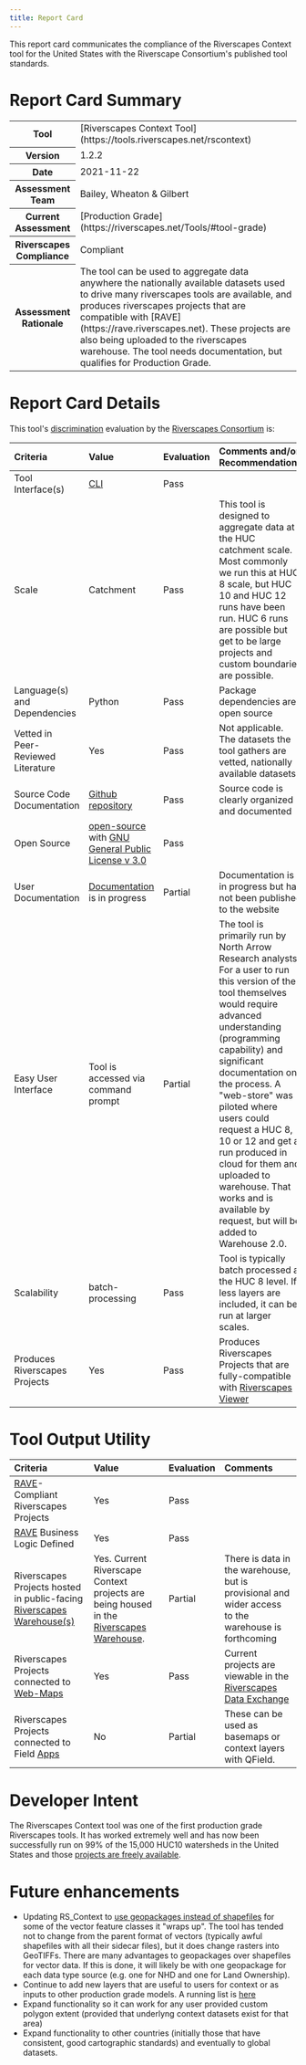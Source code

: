 ```yaml
---
title: Report Card
---
```


This report card communicates the compliance of the Riverscapes Context tool for the United States with the Riverscape Consortium's published tool standards.

# Report Card Summary

<table>
  <tr>
    <th>Tool</th>
    <td>[Riverscapes Context Tool](https://tools.riverscapes.net/rscontext)</td>
  </tr>
  <tr>
    <th>Version</th>
    <td>1.2.2</td>
  </tr>
  <tr>
    <th>Date</th>
    <td>2021-11-22</td>
  </tr>
  <tr>
    <th>Assessment Team</th>
    <td>Bailey, Wheaton & Gilbert</td>
  </tr>
  <tr>
    <th>Current Assessment</th>
    <td>[Production Grade](https://riverscapes.net/Tools/#tool-grade)</td>
  </tr>
  <tr>
    <th>Riverscapes Compliance</th>
    <td>Compliant</td>
  </tr>
  <tr>
    <th>Assessment Rationale</th>
    <td>
      The tool can be used to aggregate data anywhere the nationally available
      datasets used to drive many riverscapes tools are available, and produces
      riverscapes projects that are compatible with
      [RAVE](https://rave.riverscapes.net). These projects are also being
      uploaded to the riverscapes warehouse. The tool needs documentation, but
      qualifies for Production Grade.
    </td>
  </tr>
</table>

# Report Card Details

This tool's [discrimination](https://docs.riverscapes.net/standards/toolStandards) evaluation by the [Riverscapes Consortium](https://riverscapes.net) is:

| Criteria                           | Value                                                                                                                                                                                                                                  | Evaluation                                               | Comments and/or Recommendations                                                                                                                                                                                                                                                                                                                                                                                                                     |
| :--------------------------------- | :------------------------------------------------------------------------------------------------------------------------------------------------------------------------------------------------------------------------------------- | :------------------------------------------------------- | :-------------------------------------------------------------------------------------------------------------------------------------------------------------------------------------------------------------------------------------------------------------------------------------------------------------------------------------------------------------------------------------------------------------------------------------------------- |
| Tool Interface(s)                  | [CLI](https://en.wikipedia.org/wiki/Command-line_interface)                                                                                                                                                                            | Pass                                                        |                                                                                                                                                                                                                                                                                                                                                                                                                                                     |
| Scale                              | Catchment                                                                                                                                                                                                                              | Pass                                                        | This tool is designed to aggregate data at the HUC catchment scale. Most commonly we run this at HUC 8 scale, but HUC 10 and HUC 12 runs have been run. HUC 6 runs are possible but get to be large projects and custom boundaries are possible.                                                                                                                                                                                                    |
| Language(s) and Dependencies       | Python                                                                                                                                                                                                                                 | Pass                                                        | Package dependencies are open source                                                                                                                                                                                                                                                                                                                                                                                                                |
| Vetted in Peer-Reviewed Literature | Yes                                                                                                                                                                                                                                    | Pass                                                        | Not applicable. The datasets the tool gathers are vetted, nationally available datasets.                                                                                                                                                                                                                                                                                                                                                            |
| Source Code Documentation          | [Github repository](https://github.com/Riverscapes/riverscapes-tools/tree/master/packages/rscontext)                                                                                             | Pass    | Source code is clearly organized and documented                                                                                                                                                                                                                                                                                                                                                                                                     |
| Open Source                        | [open-source](https://github.com/Riverscapes/riverscapes-tools/tree/master/packages/rscontext) with [GNU General Public License v 3.0](https://github.com/Riverscapes/riverscapes-tools/blob/master/LICENSE) | Pass    |                                                                                                                                                                                                                                                                                                                                                                                                                                                     |
| User Documentation                 | [Documentation](http://tools.riverscapes.net/rscontext/) is in progress                                                                                                                                                                  | Partial | Documentation is in progress but has not been published to the website                                                                                                                                                                                                                                                                                                                                                                              |
| Easy User Interface                | Tool is accessed via command prompt                                                                                                                                                                                                    | Partial | The tool is primarily run by North Arrow Research analysts. For a user to run this version of the tool themselves would require advanced understanding (programming capability) and significant documentation on the process. A "web-store" was piloted where users could request a HUC 8, 10 or 12 and get a run produced in cloud for them and uploaded to warehouse. That works and is available by request, but will be added to Warehouse 2.0. |
| Scalability                        | batch-processing                                                                                                                                                                                                                       | Pass    | Tool is typically batch processed at the HUC 8 level. If less layers are included, it can be run at larger scales.                                                                                                                                                                                                                                                                                                                                  |
| Produces Riverscapes Projects      | Yes                                                                                                                                                                                                                                    | Pass    | Produces Riverscapes Projects that are fully-compatible with [Riverscapes Viewer](https://viewer.riverscapes.net)                                                                                                                                                                                                                                                                                                                                                   |

# Tool Output Utility

| Criteria                                                                                                                                      | Value                                                                                                                   | Evaluation                                               | Comments                                                                                                                                 |
| :-------                                                                                                                                      | :----                                                                                                                   | :---------                                               | :-------                                                                                                                                 |
| [RAVE](https://rave.riverscapes.net)- Compliant Riverscapes Projects                                                                          | Yes                                                                                                                     | Pass    |                                                                                                                                          |
| [RAVE](https://rave.riverscapes.net) Business Logic Defined                                                                                   | Yes                                                                                                                     | Pass    |                                                                                                                                          |
| Riverscapes Projects hosted in public-facing [Riverscapes Warehouse(s)](https://riverscapes.net/Data_Warehouses/#warehouse-explorer-concept)  | Yes. Current Riverscape Context projects are being housed in the [Riverscapes Warehouse](https://data.riverscapes.net). |  Partial | There is data in the warehouse, but is provisional and wider access to the warehouse is forthcoming                                      |
| Riverscapes Projects connected to [Web-Maps](https://riverscapes.net/Data_Warehouses#web-maps) <i class="fa fa-map-o" aria-hidden="true"></i> | Yes                                                                                                                     | Pass    | Current projects are viewable in the [Riverscapes Data Exchange](https://data.riverscapes.net) |
| Riverscapes Projects connected to Field [Apps](https://riverscapes.net//Data_Warehouses#apps---pwas)                                          | No                                                                                                                      | Partial | These can be used as basemaps or context layers with QField.                                                                             |

# Developer Intent

The Riverscapes Context tool was one of the first production grade Riverscapes tools. It has worked extremely well and has now been successfully run on 99% of the 15,000 HUC10 watersheds in the United States and those [projects are freely available](https://data.riverscapes.net).

# Future enhancements

- Updating RS_Context to [use geopackages instead of shapefiles](https://github.com/Riverscapes/riverscapes-tools/issues/135) for some of the vector feature classes it "wraps up". The tool has tended not to change from the parent format of vectors (typically awful shapefiles with all their sidecar files), but it does change rasters into GeoTIFFs. There are many advantages to geopackages over shapefiles for vector data. If this is done, it will likely be with one geopackage for each data type source (e.g. one for NHD and one for Land Ownership).
- Continue to add new layers that are useful to users for context or as inputs to other production grade models. A running list is [here](https://github.com/Riverscapes/riverscapes-tools/issues?q=is%3Aopen+is%3Aissue+label%3Aenhancement+label%3Apkg%3ARS-Context)
- Expand functionality so it can work for any user provided custom polygon extent (provided that underlyng context datasets exist for that area)
- Expand functionality to other countries (initially those that have consistent, good cartographic standards) and eventually to global datasets.
